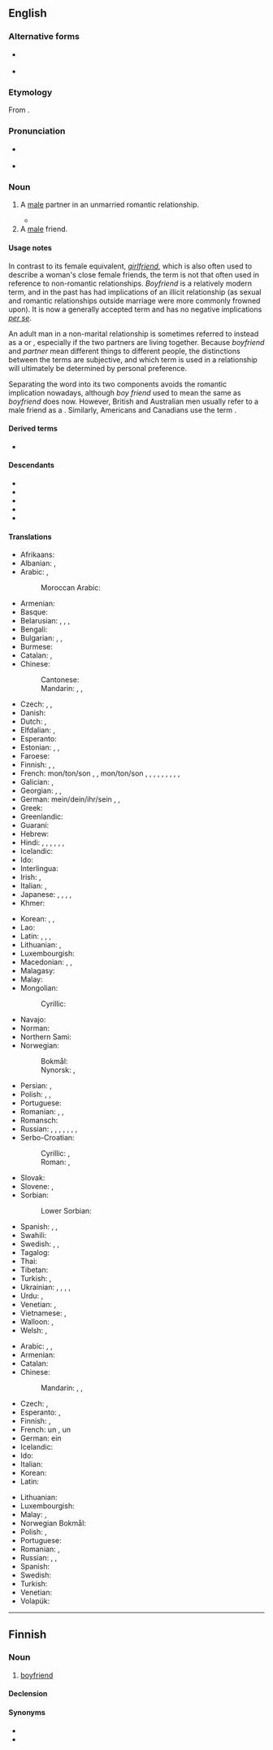 {{also|boy-friend|boy friend}}
==English==

===Alternative forms===
* {{l|en|boy friend}} {{qualifier|dated}}
* {{l|en|boy-friend}} {{qualifier|dated}}

===Etymology===
From {{compound|en|boy|friend}}.

===Pronunciation===
* {{a|GA}} {{IPA|en|/ˈbɔɪˌfɹɛnd/|/ˈbɔɪfɹənd/}}
* {{audio|en|En-us-boyfriend.ogg|Audio (US)}}

===Noun===
{{en-noun}}

# A [[male]] partner in an unmarried romantic relationship.
#: {{cot|en|fiancé|girlfriend|husband|lover|significant other}}
#* {{quote-song|en|year=2012|artist=Justin Bieber|title=Boyfriend|passage=If I was your '''boyfriend''', I’d never let you go / I can take you places you ain’t never been before.}}
# A [[male]] friend.
#: {{syn|en|guyfriend|q1=slang|buddy|pal|mate|Thesaurus:friend}}

====Usage notes====
In contrast to its female equivalent, ''[[girlfriend]]'', which is also often used to describe a woman's close female friends, the term is not that often used in reference to non-romantic relationships. ''Boyfriend'' is a relatively modern term, and in the past has had implications of an illicit relationship (as sexual and romantic relationships outside marriage were more commonly frowned upon). It is now a generally accepted term and has no negative implications ''[[per se]]''.

An adult man in a non-marital relationship is sometimes referred to instead as a {{m|en|significant other}} or {{m|en|partner}}, especially if the two partners are living together. Because ''boyfriend'' and ''partner'' mean different things to different people, the distinctions between the terms are subjective, and which term is used in a relationship will ultimately be determined by personal preference.

Separating the word into its two components {{m|en|boy friend}} avoids the romantic implication nowadays, although ''boy friend'' used to mean the same as ''boyfriend'' does now. However, British and Australian men usually refer to a male friend as a {{m|en|mate}}. Similarly, Americans and Canadians use the term {{m|en|buddy}}.

====Derived terms====
* {{l|en|boyfriendable}}

====Descendants====
* {{desc|hi|बॉयफ़्रेंड|tr=bŏyfreṇḍ|bor=1}}
* {{desc|ja|ボーイフレンド|tr=bōifurendo|bor=1}}
* {{desc|ko|보이프렌드|bor=1}}
* {{desc|ru|бойфре́нд|tr=bojfrɛ́nd|bor=1}}
* {{desc|ur|بایفْرینْڈ|tr=bayfrenḍ|bor=1}}

====Translations====
{{trans-top|male partner in a romantic relationship}}
* Afrikaans: {{t|af|kêrel}}
* Albanian: {{t+|sq|dashur|m}}, {{t+|sq|dashnor|m}}
* Arabic: {{t|ar|خَلِيل|m}}, {{t|ar|رَفِيق|m}}
*: Moroccan Arabic: {{t|ary|صْحاب|m|tr=ṣḥæb}}
* Armenian: {{t+|hy|ընկեր}}
* Basque: {{t+|eu|mutil-lagun}}
* Belarusian: {{t|be|каха́нак|m}}, {{t|be|хло́пец|m}}, {{t|be|ся́бар|m}}, {{t|be|прыя́цель|m}}
* Bengali: {{t|bn|প্রেমিক}}
* Bulgarian: {{t+|bg|га́дже|n}} {{qualifier|boyfriend or girlfriend}}, {{t+|bg|прия́тел|m}}, {{t+|bg|момче́|n}}
* Burmese: {{t+|my|ရည်းစား}} {{qualifier|boyfriend or girlfriend}}
* Catalan: {{t+|ca|xicot|m}}, {{t|ca|nòvio|m}}
* Chinese:
*: Cantonese: {{t|yue|男朋友|tr=naam4 pang4 jau5}}
*: Mandarin: {{t+|cmn|男朋友|tr=nánpéngyou}}, {{qualifier|boyfriend or [[girlfriend]]}} {{t+|cmn|對象}}, {{t+|cmn|对象|tr=duìxiàng}}
* Czech: {{t+|cs|přítel|m}}, {{t+|cs|kluk|m}}, {{t+|cs|milenec|m}}
* Danish: {{t+|da|kæreste}}
* Dutch: {{t+|nl|vriend|m}}, {{t+|nl|lief|n}}
* Elfdalian: {{t|ovd|tjärest|m}}, {{t|ovd|flaks|m}}
* Esperanto: {{t|eo|koramiko}}
* Estonian: {{t+|et|poiss}}, {{t|et|poissõber}}, {{t|et|kavaler}} {{qualifier|dated}}
* Faroese: {{t|fo|sjeikur|m}}
* Finnish: {{t+|fi|poikaystävä}}, {{t|fi|poikakaveri}} {{qualifier|boy}}, {{t+|fi|miesystävä}} {{qualifier|adult}}
* French: mon/ton/son {{t+|fr|ami|m}}, {{t+|fr|petit ami|m}} {{qualifier|dated, adolescents}}, mon/ton/son {{t+|fr|copain|m}}, {{t+|fr|petit copain|m}} {{qualifier|dated, adolescents}}, {{t+|fr|chum|m}} {{qualifier|Quebec}}, {{t+|fr|mec|m}} {{qualifier|adolescents}}, {{t+|fr|keum|m}} {{qualifier|adolescents}}, {{t+|fr|chéri|m}}, {{t+|fr|compagnon|m}} {{qualifier|adults}}, {{t+|fr|partenaire|m}} {{qualifier|adults}}, {{t+|fr|amoureux|m}}, {{t+|fr|sigisbée|m}}
* Galician: {{t+|gl|noivo|m}}, {{t+|gl|mozo|m}}
* Georgian: {{t|ka|შეყვარებული|sc=Geor}}, {{t|ka|მეგობარი ბიჭი|sc=Geor}}, {{t|ka|მეგობარი კაცი|sc=Geor}}
* German: mein/dein/ihr/sein {{t+|de|Freund|m}}, {{t|de|Boyfriend|m}}, {{t|de|fester Freund|m}}
* Greek: {{t+|el|γκόμενος|m|sc=Grek}}
* Greenlandic: {{t|kl|angutaat}}
* Guaraní: {{t|gn|kichiha}}
* Hebrew: {{t+|he|חָבֵר|m|tr=khavér}}
* Hindi: {{t|hi|बॉयफ़्रेंड|m|tr=bŏyfreṇḍ}}, {{t+|hi|प्रेमी|m}} {{qualifier|also lover}}, {{t+|hi|साथी}} {{qualifier|partner}}, {{t+|hi|प्रिय|m}}, {{t|hi|[[पुरुष]] [[मित्र]]|m}}, {{t+|hi|मित्र|m}} {{qualifier|friend}}, {{t+|hi|दोस्त|m}} {{qualifier|friend}}
* Icelandic: {{t+|is|kærasti|m}}
* Ido: {{t|io|amoratulo}}
* Interlingua: {{t|ia|nuptio}}
* Irish: {{t|ga|stócach|m}}, {{t+|ga|buachaill|m}}
* Italian: {{t+|it|ragazzo|m}}, {{t+|it|fidanzato|m}}
* Japanese: {{t+|ja|カレ|tr=kare}}, {{t+|ja|彼|tr=かれ, kare}} {{qualifier|also "he" (pronoun)}}, {{t+|ja|彼氏|tr=かれし, kareshi}}, {{t|ja|カレシ|tr=kareshi}}, {{t|ja|ボーイフレンド|tr=bōifurendo}}
* Khmer: {{t|km|មិត្តប្រុស}}
{{trans-mid}}
* Korean: {{t+|ko|남자친구}}, {{t+|ko|남친}} {{qualifier|colloquial}}, {{t+|ko|보이프렌드}} {{qualifier|dated, before 1980s}}
* Lao: {{t|lo|ຜູ້ບ່າວ}}
* Latin: {{t+|la|amans}}, {{t+|la|amator}}, {{t|la|amiculus}}, {{t+|la|amicus}}
* Lithuanian: {{t+|lt|vaikinas|m}}, {{t+|lt|draugas|m}}
* Luxembourgish: {{t+|lb|Frënd|m}}
* Macedonian: {{t+|mk|момче|n}}, {{t|mk|дечко|m}}, {{t|mk|пријател|m}}
* Malagasy: {{t+|mg|sipa}}
* Malay: {{t|ms|teman lelaki}}
* Mongolian:
*: Cyrillic: {{t|mn|найз банди}}
* Navajo: {{t|nv|hweʼeshkii}}
* Norman: {{t|nrf|galant|m}}
* Northern Sami: {{t|se|irgi}}
* Norwegian:
*: Bokmål: {{t+|nb|kjæreste|m}}
*: Nynorsk: {{t|nn|kjærast|m}}, {{t|nn|kjæraste|m}}
* Persian: {{t|fa|دوست‌پسر|tr=dust-pesar}}, {{t+|fa|حبیب|tr=habib}} {{qualifier|lover}}
* Polish: {{t+|pl|chłopak|m}}, {{qualifier|colloquial, boyfriend or girlfriend}} {{t+|pl|sympatia|f}}, {{t+|pl|przyjaciel|m}}
* Portuguese: {{t+|pt|namorado|m}}
* Romanian: {{t+|ro|prieten|m}}, {{t+|ro|iubit|m}}, {{t+|ro|amant|m}}
* Romansch: {{t|rm|marus|m}}
* Russian: {{t+|ru|кавале́р|m}}, {{t+|ru|друг|m}}, {{t+|ru|па́рень|m}}, {{t+|ru|возлю́бленный|m}}, {{t+|ru|бойфре́нд|m|tr=bojfrɛ́nd}}, {{t+|ru|ухажёр|m}}, {{t+|ru|прия́тель|m}}, {{t+|ru|дружо́к|m}}
* Serbo-Croatian:
*: Cyrillic: {{t|sh|де̏чко|m}}, {{t|sh|при̏јатељ|m}}
*: Roman: {{t+|sh|dȅčko|m}}, {{t+|sh|prȉjatelj|m}}
* Slovak: {{t|sk|priateľ|m}}
* Slovene: {{t+|sl|fant|m}}, {{t+|sl|prijatelj|m}}
* Sorbian:
*: Lower Sorbian: {{t|dsb|pśijaśel|m}}
* Spanish: {{t+|es|novio|m}}, {{qualifier|Chile}} {{t+|es|pololo|m}}, {{t+|es|enamorado|m}}
* Swahili: {{t+|sw|mpenzi}}
* Swedish: {{t+|sv|pojkvän}}, {{t+|sv|kille}}, {{t+|sv|käraste|c}}
* Tagalog: {{t|tl|nobyo}}
* Thai: {{t+|th|แฟน}} {{qualifier|boyfriend or girlfriend}}
* Tibetan: {{t|bo|དགའ་རོགས|sc=Tibt}}
* Turkish: {{t|tr|erkek arkadaş}}, {{t+|tr|sevgili}}
* Ukrainian: {{t+|uk|коха́ний|m}}, {{t+|uk|па́рубок|m}}, {{t+|uk|хло́пець|m}}, {{t+|uk|друг|m}}, {{t|uk|прия́тель|m}}
* Urdu: {{t|ur|بایفْرینْڈ|m|tr=bayfreṇḍ}}, {{t|ur|حبیب|m|tr=habīb}}
* Venetian: {{t+|vec|moros|m}}, {{t+|vec|moroxo|m}}
* Vietnamese: {{t|vi|bạn trai}}, {{qualifier|also girlfriend; lover}} {{t+|vi|người yêu}}
* Walloon: {{t+|wa|galant|m}}, {{t+|wa|madjopin|m}}
* Welsh: {{t+|cy|cariad|m}} {{qualifier|also girlfriend}}, {{t+|cy|sboner|m}} {{qualifier|also girlfriend}}
{{trans-bottom}}

{{trans-top|male friend}}
* Arabic: {{t|ar|صَدِيق|m}}, {{t|ar|رَفِيق|m}}, {{t|ar|زَمِيل|m}}
* Armenian: {{t+|hy|ընկեր}}
* Catalan: {{t+|ca|amic|m}}
* Chinese:
*: Mandarin: {{qualifier|male friend}} {{t|cmn|[[男]][[的]][[朋友]]|tr=nán de péngyou}}, {{qualifier|buddy}} {{t+check|cmn|哥們兒|sc=Hani}}, {{t+check|cmn|哥们儿|tr=gēmenr|sc=Hani}}
* Czech: {{t+|cs|přítel|m}}, {{t+|cs|kamarád|m}}
* Esperanto: {{t|eo|amikiĉo}}, {{t|eo|viramiko}}
* Finnish: {{t+|fi|kaveri}}, {{t+|fi|ystävä}}
* French: un {{t+|fr|ami|m}}, un {{t+|fr|copain|m}}
* German: ein {{t+|de|Freund|m}}
* Icelandic: {{t+|is|vinur|m}}
* Ido: {{t+|io|amikulo}}
* Italian: {{t+|it|amico|m}}
* Korean: {{t|ko|남사친}} {{qualifier|slang}}
* Latin: {{t+|la|amicus|m}}
{{trans-mid}}
* Lithuanian: {{t+|lt|draugas}}
* Luxembourgish: {{t+|lb|Frënd|m}}
* Malay: {{t|ms|teman lelaki}}, {{t|ms|kawan lelaki}}
* Norwegian Bokmål: {{t+|nb|venn|m}}
* Polish: {{t+|pl|przyjaciel|m}}, {{t+|pl|kumpel|m}}
* Portuguese: {{t+|pt|amigo|m}}
* Romanian: {{t+|ro|prieten|m}}, {{t+|ro|amic|m}}
* Russian: {{t+|ru|друг|m}}, {{t+|ru|прия́тель|m}}, {{t+|ru|това́рищ|m}}
* Spanish: {{t+|es|amigo|m}}
* Swedish: {{t+|sv|killkompis|c}}
* Turkish: {{t+|tr|arkadaş}}
* Venetian: {{t+|vec|amigo|m}}
* Volapük: {{t+|vo|hiflen}}
{{trans-bottom}}
{{C|en|Male people}}

----

==Finnish==

===Noun===
{{fi-noun}}

# {{lb|fi|rare}} [[#English|boyfriend]]

====Declension====
{{fi-decl-risti|boyfriend|||ä|i=0}}

====Synonyms====
* {{l|fi|poikakaveri}}
* {{l|fi|poikaystävä}}